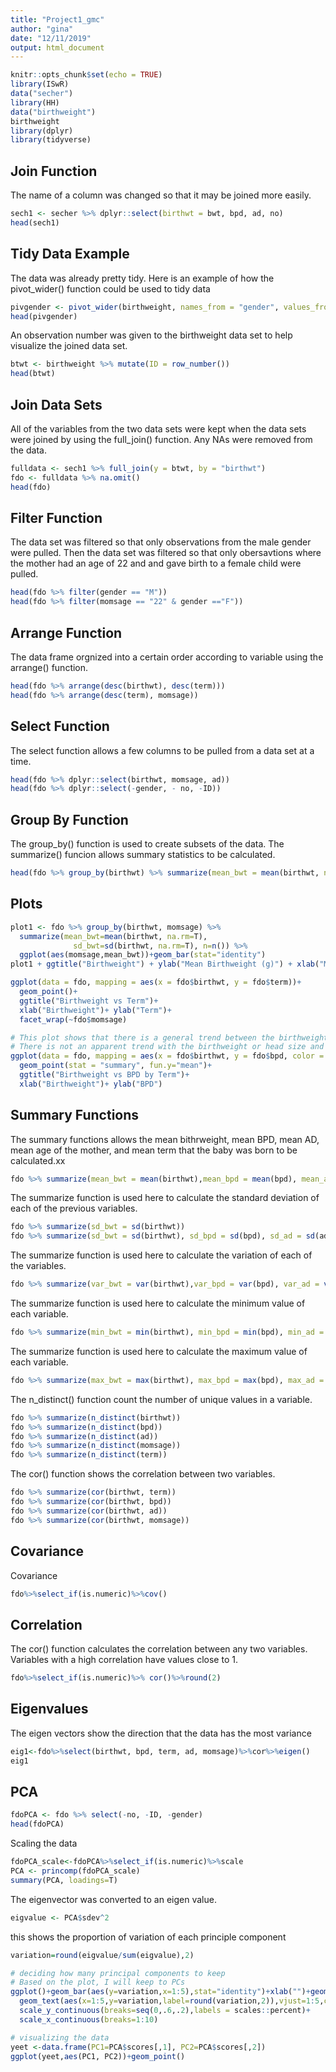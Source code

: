 ```yaml
---
title: "Project1_gmc"
author: "gina"
date: "12/11/2019"
output: html_document
---
```


```r
knitr::opts_chunk$set(echo = TRUE)
library(ISwR)
data("secher")
library(HH)
data("birthweight")
birthweight
library(dplyr)
library(tidyverse)
```

## Join Function
The name of a column was changed so that it may be joined more easily.
```R
sech1 <- secher %>% dplyr::select(birthwt = bwt, bpd, ad, no)
head(sech1)
```

## Tidy Data Example
The data was already pretty tidy.  Here is an example of how the pivot_wider() function could be used to tidy data
```R
pivgender <- pivot_wider(birthweight, names_from = "gender", values_from = "gender")
head(pivgender)
```

An observation number was given to the birthweight data set to help visualize the joined data set.
```R
btwt <- birthweight %>% mutate(ID = row_number())
head(btwt)
```

## Join Data Sets
All of the variables from the two data sets were kept when the data sets were joined by using the full_join() function.  Any NAs were removed from the data.
```R
fulldata <- sech1 %>% full_join(y = btwt, by = "birthwt")
fdo <- fulldata %>% na.omit()
head(fdo)
```

## Filter Function
The data set was filtered so that only observations from the male gender were pulled.  Then the data set was filtered so that only obersavtions where the mother had an age of 22 and and gave birth to a female child were pulled.
```R
head(fdo %>% filter(gender == "M"))
head(fdo %>% filter(momsage == "22" & gender =="F"))
```

## Arrange Function
The data frame orgnized into a certain order according to  variable using the arrange() function.
```R
head(fdo %>% arrange(desc(birthwt), desc(term)))
head(fdo %>% arrange(desc(term), momsage))
```

## Select Function
The select function allows a few columns to be pulled from a data set at a time.
```R
head(fdo %>% dplyr::select(birthwt, momsage, ad))
head(fdo %>% dplyr::select(-gender, - no, -ID))
```

## Group By Function
The group_by() function is used to create subsets of the data.  The summarize() funcion allows summary statistics to be calculated.
```R
head(fdo %>% group_by(birthwt) %>% summarize(mean_bwt = mean(birthwt, na.rm = T), sd_bwt = sd(birthwt, na.rm=T)))
```

## Plots

```r
plot1 <- fdo %>% group_by(birthwt, momsage) %>%
  summarize(mean_bwt=mean(birthwt, na.rm=T),
              sd_bwt=sd(birthwt, na.rm=T), n=n()) %>%
  ggplot(aes(momsage,mean_bwt))+geom_bar(stat="identity")
plot1 + ggtitle("Birthweight") + ylab("Mean Birthweight (g)") + xlab("Mom's Age (years)")
```

```r
ggplot(data = fdo, mapping = aes(x = fdo$birthwt, y = fdo$term))+
  geom_point()+
  ggtitle("Birthweight vs Term")+
  xlab("Birthweight")+ ylab("Term")+
  facet_wrap(~fdo$momsage)
```

```r
# This plot shows that there is a general trend between the birthweight and head size of the babies
# There is not an apparent trend with the birthweight or head size and what term the babies were born in, some of the low weight babies were born earlier except for one outlier
ggplot(data = fdo, mapping = aes(x = fdo$birthwt, y = fdo$bpd, color = fdo$term))+
  geom_point(stat = "summary", fun.y="mean")+
  ggtitle("Birthweight vs BPD by Term")+
  xlab("Birthweight")+ ylab("BPD")
```

## Summary Functions
The summary functions allows the mean bithrweight, mean BPD, mean AD, mean age of the mother, and mean term that the baby was born to be calculated.xx
```R
fdo %>% summarize(mean_bwt = mean(birthwt),mean_bpd = mean(bpd), mean_ad = mean(ad),mean_momsage = mean(momsage), mean_term = mean(term))
```
The summarize function is used here to calculate the standard deviation of each of the previous variables.
```R
fdo %>% summarize(sd_bwt = sd(birthwt))
fdo %>% summarize(sd_bwt = sd(birthwt), sd_bpd = sd(bpd), sd_ad = sd(ad), sd_momsage = sd(momsage), sd_term=sd(term))
```
The summarize function is used here to calculate the variation of each of the variables.
```R
fdo %>% summarize(var_bwt = var(birthwt),var_bpd = var(bpd), var_ad = var(ad), var_momsage = var(momsage), var_term = var(term))
```
The summarize function is used here to calculate the minimum value of each variable.
```R
fdo %>% summarize(min_bwt = min(birthwt), min_bpd = min(bpd), min_ad = min(ad), min_momsage = min(momsage), min_term = min(term))
```
The summarize function is used here to calculate the maximum value of each variable.
```R
fdo %>% summarize(max_bwt = max(birthwt), max_bpd = max(bpd), max_ad = max(ad), max_momsage = max(momsage), max_term = max(term))
```
The n_distinct() function count the number of unique values in a variable.
```R
fdo %>% summarize(n_distinct(birthwt))
fdo %>% summarize(n_distinct(bpd))
fdo %>% summarize(n_distinct(ad))                 
fdo %>% summarize(n_distinct(momsage))
fdo %>% summarize(n_distinct(term))
```
The cor() function shows the correlation between two variables.
```R
fdo %>% summarize(cor(birthwt, term))
fdo %>% summarize(cor(birthwt, bpd))
fdo %>% summarize(cor(birthwt, ad))
fdo %>% summarize(cor(birthwt, momsage))
```

## Covariance
Covariance
```R
fdo%>%select_if(is.numeric)%>%cov()
```

## Correlation
The cor() function calculates the correlation between any two variables.  Variables with a high correlation have values close to 1.
```R
fdo%>%select_if(is.numeric)%>% cor()%>%round(2)
```

## Eigenvalues
The eigen vectors show the direction that the data has the most variance
```R
eig1<-fdo%>%select(birthwt, bpd, term, ad, momsage)%>%cor%>%eigen()
eig1
```

## PCA

```R
fdoPCA <- fdo %>% select(-no, -ID, -gender)
head(fdoPCA)
```

Scaling the data
```R
fdoPCA_scale<-fdoPCA%>%select_if(is.numeric)%>%scale
PCA <- princomp(fdoPCA_scale)
summary(PCA, loadings=T)
```

The eigenvector was converted to an eigen value.
```R
eigvalue <- PCA$sdev^2
```

this shows the proportion of variation of each principle component
```R
variation=round(eigvalue/sum(eigvalue),2) 
```


```R
# deciding how many principal components to keep
# Based on the plot, I will keep to PCs
ggplot()+geom_bar(aes(y=variation,x=1:5),stat="identity")+xlab("")+geom_path(aes(y=variation,x=1:5))+
  geom_text(aes(x=1:5,y=variation,label=round(variation,2)),vjust=1:5,col="white",size=5)+
  scale_y_continuous(breaks=seq(0,.6,.2),labels = scales::percent)+
  scale_x_continuous(breaks=1:10)
```

```R
# visualizing the data
yeet <-data.frame(PC1=PCA$scores[,1], PC2=PCA$scores[,2])
ggplot(yeet,aes(PC1, PC2))+geom_point()
```